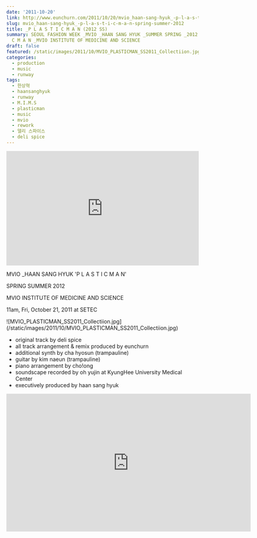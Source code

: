 ```yaml
---
date: '2011-10-20'
link: http://www.eunchurn.com/2011/10/20/mvio_haan-sang-hyuk_-p-l-a-s-t-i-c-m-a-n-spring-summer-2012/
slug: mvio_haan-sang-hyuk_-p-l-a-s-t-i-c-m-a-n-spring-summer-2012
title: _P L A S T I C M A N (2012 SS)
summary: SEOUL FASHION WEEK _MVIO _HAAN SANG HYUK _SUMMER SPRING _2012 _P L A S T I
  C M A N _MVIO INSTITUTE OF MEDICINE AND SCIENCE
draft: false
featured: /static/images/2011/10/MVIO_PLASTICMAN_SS2011_Collectiion.jpg
categories:
  - production
  - music
  - runway
tags:
  - 한상혁
  - haansanghyuk
  - runway
  - M.I.M.S
  - plasticman
  - music
  - mvio
  - rework
  - 델리 스파이스
  - deli spice
---
```


<div className="container flex justify-center">
  <iframe
    width="100%"
    height="300"
    scrolling="no"
    frameBorder="no"
    allow="autoplay"
    src="https://w.soundcloud.com/player/?url=https%3A//api.soundcloud.com/tracks/26025120&amp;color=%23ff5500&amp;auto_play=false&amp;hide_related=false&amp;show_comments=true&amp;show_user=true&amp;show_reposts=false&amp;show_teaser=true&amp;visual=true"
  ></iframe>
</div>

MVIO \_HAAN SANG HYUK 'P L A S T I C M A N'

SPRING SUMMER 2012

MVIO INSTITUTE OF MEDICINE AND SCIENCE

11am, Fri, October 21, 2011 at SETEC

<div className="container flex justify-center">
  ![MVIO_PLASTICMAN_SS2011_Collectiion.jpg](/static/images/2011/10/MVIO_PLASTICMAN_SS2011_Collectiion.jpg)
</div>

- original track by deli spice
- all track arrangement & remix produced by eunchurn
- additional synth by cha hyosun (trampauline)
- guitar by kim naeun (trampauline)
- piano arrangement by cho!ong
- soundscape recorded by oh yujin at KyungHee University Medical Center
- executively produced by haan sang hyuk

<div className="aspect-ratio container flex justify-center">
  <iframe
    src="https://player.vimeo.com/video/34571119"
    width="640"
    height="361"
    frameBorder="0"
    webkitallowfullscreen="true"
    mozallowfullscreen="true"
    allowFullScreen
  ></iframe>
</div>
